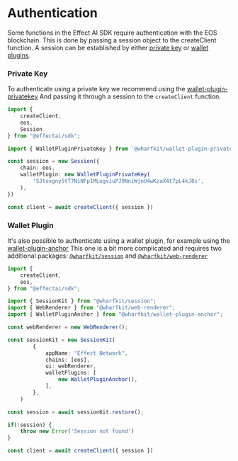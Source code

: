# Authentication
Some functions in the Effect AI SDK require authentication with the EOS blockchain. This is done by passing a session object to the createClient function.
A session can be established by either [private key](https://github.com/wharfkit/wallet-plugin-privatekey) or [wallet plugins](https://wharfkit.com/plugins?tag=wallet-plugin). 

### Private Key
To authenticate using a private key we recommend using the [wallet-plugin-privatekey](https://github.com/wharfkit/wallet-plugin-privatekey)
And passing it through a session to the `createClient` function.

```ts twoslash
import {
    createClient,
    eos,
    Session
} from "@effectai/sdk";

import { WalletPluginPrivateKey } from '@wharfkit/wallet-plugin-privatekey'

const session = new Session({
    chain: eos,
    walletPlugin: new WalletPluginPrivateKey(
        '5Jtoxgny5tT7NiNFp1MLogviuPJ9NniWjnU4wKzaX4t7pL4kJ8s',
    ),
})

const client = await createClient({ session })
```

### Wallet Plugin
It's also possible to authenticate using a wallet plugin, for example using the [wallet-plugin-anchor](https://github.com/wharfkit/wallet-plugin-anchor)
This one is a bit more complicated and requires two additional packages: [`@wharfkit/session`](https://github.com/wharfkit/session) and [`@wharfkit/web-renderer`](https://github.com/wharfkit/web-renderer)

```ts twoslash
import {
    createClient,
    eos,
} from "@effectai/sdk";

import { SessionKit } from "@wharfkit/session";
import { WebRenderer } from "@wharfkit/web-renderer";
import { WalletPluginAnchor } from "@wharfkit/wallet-plugin-anchor";

const webRenderer = new WebRenderer();

const sessionKit = new SessionKit(
		{
			appName: "Effect Network",
			chains: [eos],
			ui: webRenderer,
			walletPlugins: [
				new WalletPluginAnchor(),
			],
		},
	)

const session = await sessionKit.restore();

if(!session) {
    throw new Error('Session not found')
}

const client = await createClient({ session })
```